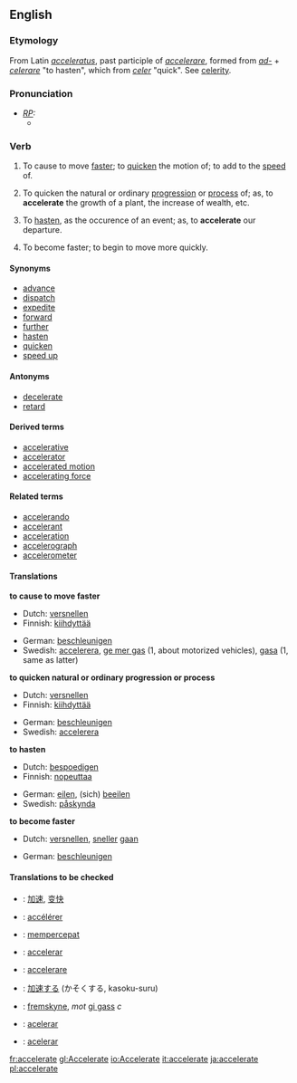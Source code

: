 ==English==

===Etymology===
From Latin ''[[acceleratus]]'', past participle of ''[[accelerare]]'', formed from ''[[ad-]]'' + ''[[celerare]]'' "to hasten", which from ''[[celer]]'' "quick". See [[celerity]].

===Pronunciation===
* ''[[RP]]:''
** {{IPA|/əkˈseləˌreɪt/}}

===Verb===
{{en-infl-reg-other-e|accelerat|e||}}
# {{transitive}} To cause to move [[faster]]; to [[quicken]] the motion of; to add to the [[speed]] of.
# {{transitive}} To quicken the natural or ordinary [[progression]] or [[process]] of; as, to '''accelerate''' the growth of a plant, the increase of wealth, etc.
# {{transitive}} To [[hasten]], as the occurence of an event; as, to '''accelerate''' our departure.
# {{intransitive}} To become faster; to begin to move more quickly.

====Synonyms====
* [[advance]]
* [[dispatch]]
* [[expedite]]
* [[forward]]
* [[further]]
* [[hasten]]
* [[quicken]]
* [[speed up]]

====Antonyms====
* [[decelerate]]
* [[retard]]

====Derived terms====
* [[accelerative]]
* [[accelerator]]
* [[accelerated motion]]
* [[accelerating force]]

====Related terms====
* [[accelerando]]
* [[accelerant]]
* [[acceleration]]
* [[accelerograph]]
* [[accelerometer]]

====Translations====
'''to cause to move faster'''
{{top}}
* Dutch: [[versnellen]]
* Finnish: [[kiihdyttää]]
{{mid}}
* German: [[beschleunigen]]
* Swedish: [[accelerera]], [[ge mer gas]] (1, about motorized vehicles), [[gasa]] (1, same as latter)
{{bottom}}

'''to quicken natural or ordinary progression or process'''
{{top}}
* Dutch: [[versnellen]]
* Finnish: [[kiihdyttää]]
{{mid}}
* German: [[beschleunigen]]
* Swedish: [[accelerera]]
{{bottom}}

'''to hasten'''
{{top}}
* Dutch: [[bespoedigen]]
* Finnish: [[nopeuttaa]]
{{mid}}
* German: [[eilen]], (sich) [[beeilen]]
* Swedish: [[påskynda]]
{{bottom}}

'''to become faster'''
{{top}}
* Dutch: [[versnellen]], [[sneller]] [[gaan]]
{{mid}}
* German: [[beschleunigen]]
{{bottom}}

====Translations to be checked====
{{checktrans}}
*{{ttbc|Chinese}}: [[加速]], [[变快]]
*{{ttbc|French}}: [[accélérer]]
*{{ttbc|Indonesian}}: [[cepat|mempercepat]]
*{{ttbc|Interlingua}}: [[accelerar]]
*{{ttbc|Italian}}: [[accelerare]]
*{{ttbc|Japanese}}: [[加速]]する (かそくする, kasoku-suru)
*{{ttbc|Norwegian}}: [[fremskyne]], ''mot'' [[gi gass]] ''c''
*{{ttbc|Portuguese}}: [[acelerar]]
*{{ttbc|Spanish}}: [[acelerar]]
[[fr:accelerate]]
[[gl:Accelerate]]
[[io:Accelerate]]
[[it:accelerate]]
[[ja:accelerate]]
[[pl:accelerate]]